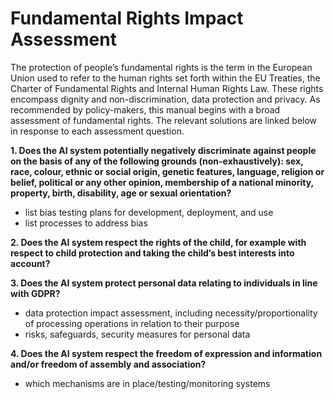 # Fundamental Rights Impact Assessment {.unnumbered}

The protection of people's fundamental rights is the term in the European Union used to refer to the human rights set forth within the EU Treaties, the Charter of Fundamental Rights and Internal Human Rights Law. These rights encompass dignity and non-discrimination, data protection and privacy. As recommended by policy-makers, this manual begins with a broad assessment of fundamental rights. The relevant solutions are linked below in response to each assessment question.

**1. Does the AI system potentially negatively discriminate against people on the basis of any of the following grounds (non-exhaustively): sex, race, colour, ethnic or social origin, genetic features, language, religion or belief, political or any other opinion, membership of a national minority, property, birth, disability, age or sexual orientation?**

- list bias testing plans for development, deployment, and use
- list processes to address bias

**2. Does the AI system respect the rights of the child, for example with respect to child protection and taking the child’s best interests into account?**

**3. Does the AI system protect personal data relating to individuals in line with GDPR?**

- data protection impact assessment, including necessity/proportionality of processing operations in relation to their purpose
- risks, safeguards, security measures for personal data

**4. Does the AI system respect the freedom of expression and information and/or freedom of assembly and association?**

- which mechanisms are in place/testing/monitoring systems
